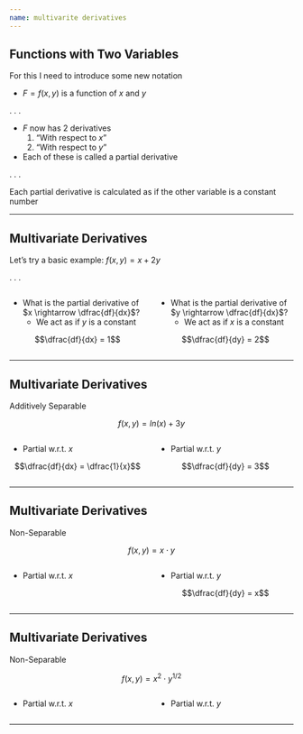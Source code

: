 ```yaml
---
name: multivarite derivatives
---
```


## Functions with Two Variables

For this I need to introduce some new notation

- $F = f(x,y)$ is a function of $x$ and $y$

. . . 

- $F$ now has [2 derivatives]{.h}
    1. "With respect to $x$"
    2. "With respect to $y$"
- Each of these is called a [partial derivative]{.hi}

. . . 

Each [partial derivative]{.hi} is calculated [as if the other variable is a constant number]{.hii}

---

## Multivariate Derivatives

Let's try a basic example: $f(x,y) = x + 2y$

. . .

:::: {.columns}

::: {.column width="50%"}

- What is the [partial derivative of $x \rightarrow \dfrac{df}{dx}$]{.hi}?
    - We act as if [$y$ is a constant]{.hii}

::: {.fragment}
$$\dfrac{df}{dx} = 1$$
:::

:::

::: {.column width="50%"}

- What is the [partial derivative of $y \rightarrow \dfrac{df}{dx}$]{.hi}?
    - We act as if [$x$ is a constant]{.hii}

::: {.fragment}
$$\dfrac{df}{dy} = 2$$
:::

:::

:::: 

---

## Multivariate Derivatives 

[Additively Separable]{.hi .align-center}

$$f(x,y) = ln(x) + 3y$$

:::: {.columns}

::: {.column width="50%"}
- Partial w.r.t. $x$

:::: {.fragment}
$$\dfrac{df}{dx} = \dfrac{1}{x}$$
::::
:::

::: {.column width="50%"}
- Partial w.r.t. $y$

:::: {.fragment}
$$\dfrac{df}{dy} = 3$$
::::

:::
::::

---

## Multivariate Derivatives

[Non-Separable]{.hi .align-center}

$$f(x,y) = x \cdot y$$

:::: {.columns}

::: {.column width="50%"}
- Partial w.r.t. $x$

:::: {.fragment}
\begin{align*}
\dfrac{df}{dx} &= 1 \cdot x^{1-1} \cdot y \\
&= y
\end{align*}
::::
:::

::: {.column width="50%"}
- Partial w.r.t. $y$

:::: {.fragment}
$$\dfrac{df}{dy} = x$$
::::

:::
::::

---

## Multivariate Derivatives

[Non-Separable]{.hi .align-center}

$$f(x,y) = x^{2} \cdot y^{1/2}$$

:::: {.columns}

::: {.column width="50%"}
- Partial w.r.t. $x$

:::: {.fragment}
\begin{align*}
\dfrac{df}{dx} &= 2x^{2-1} \cdot y^{1/2} \\
&= 2xy^{1/2}
\end{align*}
::::
:::

::: {.column width="50%"}
- Partial w.r.t. $y$

:::: {.fragment}
\begin{align*}
\dfrac{df}{dy} &= \dfrac{1}{2}y^{1/2 - 1} \cdot x^{2} \\
&= \dfrac{1}{2} \cdot \dfrac{1}{y^{1/2}} \cdot x^{2}
\end{align*}
::::

:::
::::

---

